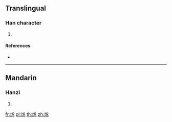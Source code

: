 {{character info/new}}
==Translingual==

===Han character===
{{Han char|rn=86|rad=火|as=09|sn=13|four=|canj=FTPO|ids=⿰火㒸}}

# {{defn|Han|sort=火09}}

====References====
* {{Han ref|kx=0678.060|dkj=19234|hdz=32219.040|uh=716B|ud=29035}}

----

==Mandarin==

===Hanzi===
{{cmn-hanzi|pin=[[suì]] ([[sui4]])|wg=sui<sup>4</sup>}}

# {{defn|lang=cmn|sort=火09}}

[[fr:煫]]
[[pl:煫]]
[[th:煫]]
[[zh:煫]]